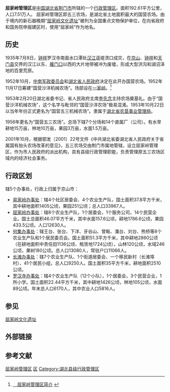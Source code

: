 '''屈家岭管理区'''是[[中国|中国]][[湖北省|湖北省]][[荆门市|荆门市]]所辖的一个[[行政管理区|行政管理区]]。面积192.61平方公里，人口7.51万人。 屈家岭管理区即五三农场，是湖北省土地面积最大的国营农场。由于境内的新石器晚期“[[屈家岭遗址|屈家岭文化遗址]]”被列为全国重点文物保护单位，在向省政府和国务院申报建区时，使用“屈家岭”作为地名。

==历史==
1935年7月8日，[[钟祥|钟祥]]罗汉寺南面水口潭处[[汉江_(中国)|汉江]]遥堤溃口成灾，在[[京山|京山]]、[[钟祥|钟祥]]和[[天门县|天门县]]交界的汉江以东、[[雁门口镇|雁门口]]以西的大片地带被冲为废墟，形成大型洪沟和湖沼泽地的百里荒原。

1952年10月，[[中南军政委员会|中南军政委员会]]和[[湖北省人民政府|湖北省人民政府]]决定在此开办国营农场。1952年11月17日筹建“国营沙洋机械农场”。场部设在[[一家岭|一家岭]]。<ref>[http://www.jingmen.gov.cn/jmgk/xtjm/2011-09-05/45451.html 　屈家岭管理区简介] {{webarchive|url=https://web.archive.org/web/20140913040149/http://www.jingmen.gov.cn/jmgk/xtjm/2011-09-05/45451.html |date=2014-09-13 }}</ref>

1953年2月20日湖北省委书记、省人民政府主席[[李先念|李先念]]主持农场奠基礼。由于“国营沙洋机械农场”，这个名字与毗邻的“国营沙洋农场”极易混淆。1953年10月22日以当年年份正式更名为“国营五三机械农场”。隶属于[[湖北省农垦|湖北省农垦事业管理局]]。

1956年更名为“国营五三农场”。总场下辖7个分场和14个直属厂（公司）。有水旱耕地15万亩，林地10万亩，果园3万亩，水面1.5万亩。

2001年10月，根据鄂发〔2001〕22号文件《中共湖北省委湖北省人民政府关于省属国有抬头农场改革的意见》，五三农场交由荆门市属地管辖，设立屈家岭管理区，作为市人民政府的派出机构，具有县级行政管理职能，负责管理原五三农场区域内的经济社会事务。

== 行政区划 ==

辖5个办事处，行政上归属于京山市：
*[[易家岭办事处|易家岭办事处]]：辖4个社区居委会、4个农业生产队，国土面积37.8平方千米，其中耕地面积1405公顷，果园251公顷；总人口33967人。
*[[屈家岭办事处|屈家岭办事处]]：辖8个农业生产队，1个居委会，1个服务公司，14个民营企业。国土总面积46.07平方千米，其中水面157.6公顷，耕地1786.6公顷，果园433.5公顷。人口12630人。
*[[何集办事处|何集办事处]]：辖王台、张台、下洋、牙谷山、曾畈、潘台、刘台、熊桥等8个农业生产队和1个居民委员会。国土面积51.3平方千米，其中耕地2860公顷（在耕地面积中责任田1136公顷、租赁地1724公顷），山林120公顷，水域246公顷，果树180公顷。总人口13080人，常驻户口11066人。
*[[长滩办事处|长滩办事处]]：辖7个农业生产队、1个街道居委会、一个移民新村（长滩埠村）、41个居民小组，总人口9250人。国土面积35平方千米，耕地面积2510公顷。
*[[罗汉寺办事处|罗汉寺办事处]]：辖4个农业生产队（12个小队），1个居委会，3个民营企业，1所小学。国土面积22.44平方千米，其中耕地1426公顷，林地105公顷，水面89公顷。年末总人口6170人，其中农业人口5816人。

==参见==
[[屈家嶺遺址|屈家岭文化遗址]]
== 外部链接 ==
==参考文献==
{{Reflist}}

{{湖北行政区划}}

[[Category:屈家岭管理区|]]
[[Category:荆门区县市|区]]
[[Category:湖北县级行政管理区|Category:湖北县级行政管理区]]